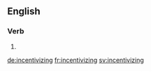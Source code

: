 ==English==

===Verb===
{{head|en}}

# {{present participle of|incentivize|lang=en}}

[[de:incentivizing]]
[[fr:incentivizing]]
[[sv:incentivizing]]
